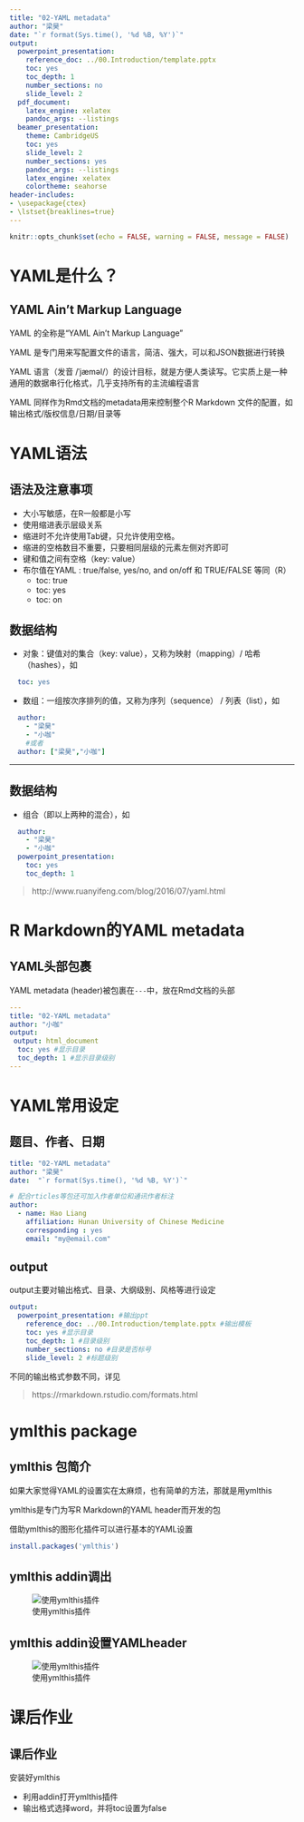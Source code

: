 ```yaml
---
title: "02-YAML metadata"
author: "梁昊"
date: "`r format(Sys.time(), '%d %B, %Y')`"
output:
  powerpoint_presentation:
    reference_doc: ../00.Introduction/template.pptx
    toc: yes
    toc_depth: 1
    number_sections: no
    slide_level: 2
  pdf_document:
    latex_engine: xelatex
    pandoc_args: --listings
  beamer_presentation: 
    theme: CambridgeUS
    toc: yes
    slide_level: 2
    number_sections: yes
    pandoc_args: --listings
    latex_engine: xelatex
    colortheme: seahorse
header-includes:
- \usepackage{ctex}
- \lstset{breaklines=true}
---
```


```r
knitr::opts_chunk$set(echo = FALSE, warning = FALSE, message = FALSE)
```

# YAML是什么？

## YAML Ain’t Markup Language

YAML 的全称是“YAML Ain’t Markup Language”

YAML 是专门用来写配置文件的语言，简洁、强大，可以和JSON数据进行转换

YAML 语言（发音 /ˈjæməl/）的设计目标，就是方便人类读写。它实质上是一种通用的数据串行化格式，几乎支持所有的主流编程语言

YAML 同样作为Rmd文档的metadata用来控制整个R Markdown 文件的配置，如输出格式/版权信息/日期/目录等

# YAML语法

## 语法及注意事项

-   大小写敏感，在R一般都是小写
-   使用缩进表示层级关系
-   缩进时不允许使用Tab键，只允许使用空格。
-   缩进的空格数目不重要，只要相同层级的元素左侧对齐即可
-   键和值之间有空格（key: value）
-   布尔值在YAML : true/false, yes/no, and on/off 和 TRUE/FALSE 等同（R）
    -   toc: true
    -   toc: yes
    -   toc: on

## 数据结构

-   对象：键值对的集合（key: value），又称为映射（mapping）/ 哈希（hashes），如

``` yaml    
  toc: yes
```
    
-   数组：一组按次序排列的值，又称为序列（sequence） / 列表（list），如

``` yaml
  author:
    - "梁昊"
    - "小咖"
    #或者
  author: ["梁昊","小咖"]
```
---

## 数据结构

-   组合（即以上两种的混合），如

``` yaml
  author:
    - "梁昊"
    - "小咖" 
  powerpoint_presentation:
    toc: yes
    toc_depth: 1
```
> http://www.ruanyifeng.com/blog/2016/07/yaml.html

# R Markdown的YAML metadata

## YAML头部包裹

YAML metadata (header)被包裹在```---```中，放在Rmd文档的头部

```yaml
---
title: "02-YAML metadata" 
author: "小咖"
output:
 output: html_document
  toc: yes #显示目录
  toc_depth: 1 #显示目录级别
---
```
# YAML常用设定

## 题目、作者、日期

```yaml
title: "02-YAML metadata"
author: "梁昊"
date:  "`r format(Sys.time(), '%d %B, %Y')`"

# 配合rticles等包还可加入作者单位和通讯作者标注
author:
  - name: Hao Liang                              
    affiliation: Hunan University of Chinese Medicine    
    corresponding : yes
    email: "my@email.com"

```

## output

output主要对输出格式、目录、大纲级别、风格等进行设定

``` yaml    
output:
  powerpoint_presentation: #输出ppt
    reference_doc: ../00.Introduction/template.pptx #输出模板
    toc: yes #显示目录
    toc_depth: 1 #目录级别
    number_sections: no #目录是否标号
    slide_level: 2 #标题级别
```
不同的输出格式参数不同，详见

> https://rmarkdown.rstudio.com/formats.html

# ymlthis package

## ymlthis 包简介

如果大家觉得YAML的设置实在太麻烦，也有简单的方法，那就是用ymlthis

ymlthis是专门为写R Markdown的YAML header而开发的包

借助ymlthis的图形化插件可以进行基本的YAML设置

```r
install.packages('ymlthis')
```
## ymlthis addin调出

![使用ymlthis插件](images/ymlthis_addin.png)

## ymlthis addin设置YAMLheader

![使用ymlthis插件](images/ymlthis_use.png)

# 课后作业

## 课后作业

安装好ymlthis

  -   利用addin打开ymlthis插件
  -   输出格式选择word，并将toc设置为false


